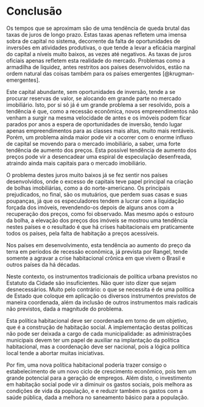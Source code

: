 # Conclusão {#conclusao}

Os tempos que se aproximam são de uma tendência de queda brutal das taxas de
juros de longo prazo. Estas taxas apenas refletem uma imensa sobra de capital no
sistema, decorrente da falta de oportunidades de inversões em atividades
produtivas, o que tende a levar a eficácia marginal do capital a níveis muito
baixos, as vezes até negativos. As taxas de juros oficiais apenas refletem esta
realidade do mercado. Problemas como a armadilha de liquidez, antes restritos
aos países desenvolvidos, estão na ordem natural das coisas também para os
países emergentes [@krugman-emergentes].

Este capital abundante, sem oportunidades de inversão, tende a se procurar
reservas de valor, se alocando em grande parte no mercado imobiliário. Isto, por
si só já é um grande problema a ser resolvido, pois a tendência é que, como a
recessão econômica, novos empreendimentos não venham a surgir na mesma
velocidade de antes e os imóveis podem ficar parados por anos a espera de
oportunidades de inversão, tendo lugar apenas empreendimentos para as classes
mais altas, muito mais rentáveis. Porém, um problema ainda maior pode vir a
ocorrer com o enorme influxo de capital se movendo para o mercado imobiliário, a
saber, uma forte tendência de aumento dos preços. Esta possível tendência de
aumento dos preços pode vir a desencadear uma espiral de especulação
desenfreada, atraindo ainda mais capitais para o mercado imobiliário.

O problema destes juros muito baixos já se fez sentir nos países desenvolvidos,
onde o excesso de capitais teve papel principal na criação de bolhas
imobiliárias, como a do \gls{glo:subprime} norte-americano. Os principais prejudicados,
no final, são os mutuários, que perdem suas casas e suas poupanças, já que os
especuladores tendem a lucrar com a liquidação forçada dos imóveis,
revendendo-os depois de alguns anos com a recuperação dos preços, como foi 
observado. Mas mesmo após o estouro da bolha, a elevação dos preços dos imóveis 
se mostrou uma tendência nestes países e o resultado é que há crises 
habitacionais em praticamente todos os países, pela falta de habitação a preços
acessíveis.

Nos países em desenvolvimento, esta tendência ao aumento do preço da terra em
períodos de recessão econômica, já prevista por Rangel, tende somente a agravar
a crise habitacional crônica em que vivem o Brasil e outros países da \gls{AL}
há décadas.

Neste contexto, os instrumentos tradicionais de política urbana previstos no 
Estatuto da Cidade são insuficientes. Não quer isto dizer que sejam 
desnecessários. Muito pelo contrário: o que se necessita é de uma política 
de Estado que coloque em aplicação os diversos instrumentos previstos de maneira
coordenada, além da inclusão de outros instrumentos mais radicais não previstos,
dada a magnitude do problema.  

Esta política habitacional deve ser coordenada em torno de um objetivo, que é
a construção de habitação social. A implementação destas políticas não pode ser 
deixada a cargo de cada municipalidade: as administrações municipais devem ter
um papel de auxiliar na implantação da política habitacional, mas a coordenação
deve ser nacional, pois a lógica política local tende a abortar muitas 
iniciativas.

Por fim, uma nova política habitacional poderia trazer consigo o estabelecimento
de um novo ciclo de crescimento econômico, pois tem um grande potencial para a 
geração de empregos. Além disto, o investimento em habitação social pode vir a
diminuir os gastos sociais, pois melhora as condições de vida da população, e 
e reduzir também os gastos com a saúde pública, dada a melhora no saneamento 
básico para a população.


